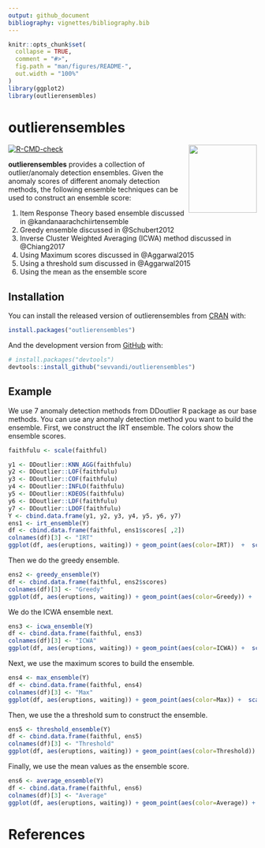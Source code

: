 ```yaml
---
output: github_document
bibliography: vignettes/bibliography.bib
---
```


<!-- README.md is generated from README.Rmd. Please edit that file -->

```r
knitr::opts_chunk$set(
  collapse = TRUE,
  comment = "#>",
  fig.path = "man/figures/README-",
  out.width = "100%"
)
library(ggplot2)
library(outlierensembles)
```

# outlierensembles
<img src='man/figures/logo.png' align="right" height="138" />

<!-- badges: start -->
[![R-CMD-check](https://github.com/sevvandi/outlierensembles/workflows/R-CMD-check/badge.svg)](https://github.com/sevvandi/outlierensembles/actions)
<!-- badges: end -->

**outlierensembles** provides a collection of outlier/anomaly detection ensembles. Given the anomaly scores of different anomaly detection methods, the following ensemble techniques can be used to construct an ensemble score:

1. Item Response Theory based ensemble discussed in @kandanaarachchiirtensemble
2. Greedy ensemble discussed in @Schubert2012
3. Inverse Cluster Weighted Averaging (ICWA) method discussed in @Chiang2017
4. Using Maximum scores discussed in @Aggarwal2015
5. Using a threshold sum discussed in @Aggarwal2015
6. Using the mean as the ensemble score


## Installation

You can install the released version of outlierensembles from [CRAN](https://CRAN.R-project.org) with:

``` r
install.packages("outlierensembles")
```

And the development version from [GitHub](https://github.com/) with:

``` r
# install.packages("devtools")
devtools::install_github("sevvandi/outlierensembles")
```
## Example
We use 7 anomaly detection methods from DDoutlier R package as our base methods. You can use any anomaly detection method you want to build the ensemble.  First, we construct the IRT ensemble. The colors show the ensemble scores. 
```r
faithfulu <- scale(faithful)

y1 <- DDoutlier::KNN_AGG(faithfulu)
y2 <- DDoutlier::LOF(faithfulu)
y3 <- DDoutlier::COF(faithfulu)
y4 <- DDoutlier::INFLO(faithfulu)
y5 <- DDoutlier::KDEOS(faithfulu)
y6 <- DDoutlier::LDF(faithfulu)
y7 <- DDoutlier::LDOF(faithfulu)
Y <- cbind.data.frame(y1, y2, y3, y4, y5, y6, y7)
ens1 <- irt_ensemble(Y)
df <- cbind.data.frame(faithful, ens1$scores[ ,2])
colnames(df)[3] <- "IRT"
ggplot(df, aes(eruptions, waiting)) + geom_point(aes(color=IRT))  +  scale_color_gradient(low="yellow", high="red") 
```

Then we do the greedy ensemble. 
```r
ens2 <- greedy_ensemble(Y)
df <- cbind.data.frame(faithful, ens2$scores)
colnames(df)[3] <- "Greedy"
ggplot(df, aes(eruptions, waiting)) + geom_point(aes(color=Greedy)) +  scale_color_gradient(low="yellow", high="red") 
```


We do the ICWA ensemble next.
```r
ens3 <- icwa_ensemble(Y)
df <- cbind.data.frame(faithful, ens3)
colnames(df)[3] <- "ICWA"
ggplot(df, aes(eruptions, waiting)) + geom_point(aes(color=ICWA)) +  scale_color_gradient(low="yellow", high="red") 
```

Next, we use the maximum scores to build the ensemble.
```r
ens4 <- max_ensemble(Y)
df <- cbind.data.frame(faithful, ens4)
colnames(df)[3] <- "Max"
ggplot(df, aes(eruptions, waiting)) + geom_point(aes(color=Max)) +  scale_color_gradient(low="yellow", high="red") 
```

Then, we use the a threshold sum to construct the ensemble.
```r
ens5 <- threshold_ensemble(Y)
df <- cbind.data.frame(faithful, ens5)
colnames(df)[3] <- "Threshold"
ggplot(df, aes(eruptions, waiting)) + geom_point(aes(color=Threshold)) +  scale_color_gradient(low="yellow", high="red") 
```

Finally, we use the mean values as the ensemble score. 
```r
ens6 <- average_ensemble(Y)
df <- cbind.data.frame(faithful, ens6)
colnames(df)[3] <- "Average"
ggplot(df, aes(eruptions, waiting)) + geom_point(aes(color=Average)) +  scale_color_gradient(low="yellow", high="red") 
```

# References

